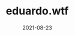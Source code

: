 ---
title: "eduardo.wtf"
date: "2021-08-23"
description: "I had been wanting to finish my portfolio website for a while. I finally got the incentive to push through and just do it. Thus, I trashed what I had, and began anew from scratch. Embarked on a journey to learning to love Bootstrap after all these years."
frontPage: true
featuredImage: "../images/edlogoFinal_circle_clipped_thick.png"
githubUri: "https://github.com/eduardo-exists/eduardo.wtf"
---